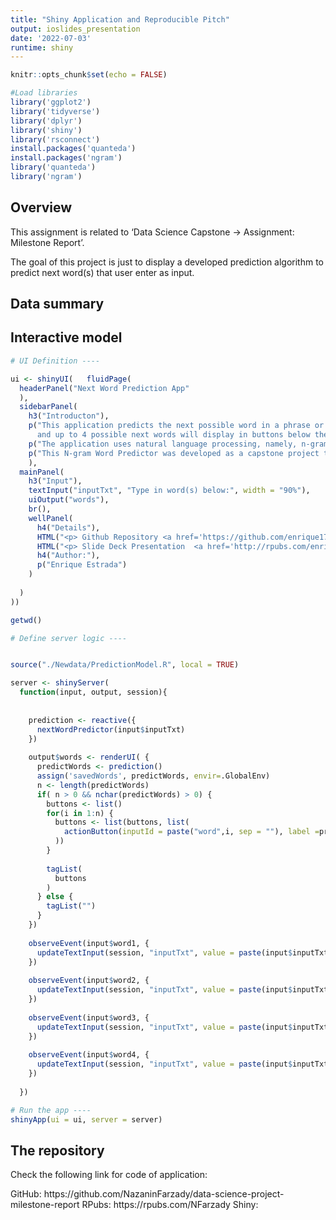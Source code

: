---
title: "Shiny Application and Reproducible Pitch"
output: ioslides_presentation
date: '2022-07-03'
runtime: shiny
---

```{r setup, include=FALSE}
knitr::opts_chunk$set(echo = FALSE)
```

```{r echo=FALSE, include=FALSE}
#Load libraries
library('ggplot2')
library('tidyverse')
library('dplyr')
library('shiny')
library('rsconnect')
install.packages('quanteda')
install.packages('ngram')
library('quanteda')
library('ngram')
```


## Overview

This assignment is related to 'Data Science Capstone -> Assignment: Milestone Report'.

The goal of this project is just to display a developed prediction algorithm to predict next word(s) that user enter as input.

## Data summary


## Interactive model

```{r}
# UI Definition ----

ui <- shinyUI(   fluidPage(
  headerPanel("Next Word Prediction App"
  ),
  sidebarPanel(
    h3("Introducton"),
    p("This application predicts the next possible word in a phrase or sentence. To use it, simply type word(s) on the text field on the screen
      and up to 4 possible next words will display in buttons below the field. Click on your intended match to add it to the field."),
    p("The application uses natural language processing, namely, n-grams, Markov model, and Katz's back-off model to perform text prediction."),
    p("This N-gram Word Predictor was developed as a capstone project to complete the Johns Hopkins data science Course.")
    ),
  mainPanel(
    h3("Input"),
    textInput("inputTxt", "Type in word(s) below:", width = "90%"),
    uiOutput("words"),
    br(),
    wellPanel(
      h4("Details"),
      HTML("<p> Github Repository <a href='https://github.com/enrique1790/Data-Science-Captsone-Project' target='_blank'>https://github.com/enrique1790/Data-Science-Captsone-Project</a></p>"),
      HTML("<p> Slide Deck Presentation  <a href='http://rpubs.com/enrique1790/444617' target='_blank'>http://rpubs.com/enrique1790/444617</a></p>"),
      h4("Author:"),
      p("Enrique Estrada")
    )
    
  )
))
```

```{r}
getwd()
```

```{r}
# Define server logic ----


source("./Newdata/PredictionModel.R", local = TRUE)

server <- shinyServer(
  function(input, output, session){
    
    
    prediction <- reactive({
      nextWordPredictor(input$inputTxt)
    })
    
    output$words <- renderUI( {
      predictWords <- prediction()
      assign('savedWords', predictWords, envir=.GlobalEnv)
      n <- length(predictWords)
      if( n > 0 && nchar(predictWords) > 0) {
        buttons <- list()
        for(i in 1:n) {
          buttons <- list(buttons, list(
            actionButton(inputId = paste("word",i, sep = ""), label =predictWords[i])
          ))
        }
        
        tagList(
          buttons 
        )
      } else {
        tagList("") 
      }
    })
    
    observeEvent(input$word1, {
      updateTextInput(session, "inputTxt", value = paste(input$inputTxt, get('savedWords', envir=.GlobalEnv)[1]))
    })
    
    observeEvent(input$word2, {
      updateTextInput(session, "inputTxt", value = paste(input$inputTxt, get('savedWords', envir=.GlobalEnv)[2]))
    })
    
    observeEvent(input$word3, {
      updateTextInput(session, "inputTxt", value = paste(input$inputTxt, get('savedWords', envir=.GlobalEnv)[3]))
    })
    
    observeEvent(input$word4, {
      updateTextInput(session, "inputTxt", value = paste(input$inputTxt, get('savedWords', envir=.GlobalEnv)[4]))
    })
    
  })

```


```{r}
# Run the app ----
shinyApp(ui = ui, server = server)
```

## The repository

Check the following link for code of application:

GitHub: https://github.com/NazaninFarzady/data-science-project-milestone-report
RPubs: https://rpubs.com/NFarzady
Shiny: 

